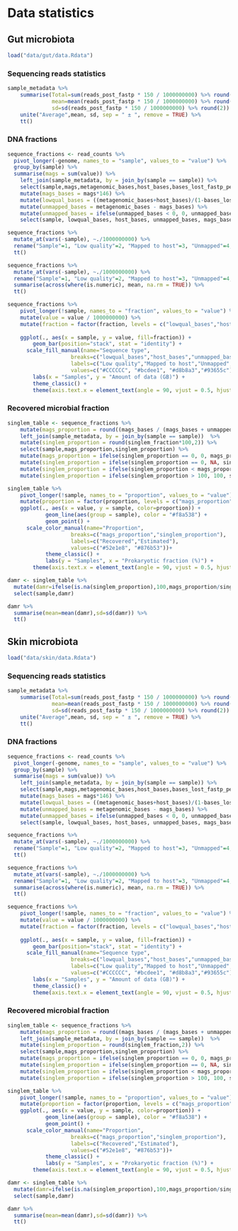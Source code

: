 # Data statistics

## Gut microbiota

```r
load("data/gut/data.Rdata")
```

### Sequencing reads statistics

```r
sample_metadata %>% 
    summarise(Total=sum(reads_post_fastp * 150 / 1000000000) %>% round(2), 
              mean=mean(reads_post_fastp * 150 / 1000000000) %>% round(2),
              sd=sd(reads_post_fastp * 150 / 1000000000) %>% round(2)) %>%
    unite("Average",mean, sd, sep = " ± ", remove = TRUE) %>%
    tt()
```

### DNA fractions

```r
sequence_fractions <- read_counts %>%
  pivot_longer(-genome, names_to = "sample", values_to = "value") %>%
  group_by(sample) %>%
  summarise(mags = sum(value)) %>%
	left_join(sample_metadata, by = join_by(sample == sample)) %>%
	select(sample,mags,metagenomic_bases,host_bases,bases_lost_fastp_percent) %>%
	mutate(mags_bases = mags*146) %>%
	mutate(lowqual_bases = ((metagenomic_bases+host_bases)/(1-bases_lost_fastp_percent))-(metagenomic_bases+host_bases)) %>%
	mutate(unmapped_bases = metagenomic_bases - mags_bases) %>%
	mutate(unmapped_bases = ifelse(unmapped_bases < 0, 0, unmapped_bases)) %>%
	select(sample, lowqual_bases, host_bases, unmapped_bases, mags_bases)

sequence_fractions %>%
  mutate_at(vars(-sample), ~./1000000000) %>%
  rename("Sample"=1, "Low quality"=2, "Mapped to host"=3, "Unmapped"=4, "Mapped to MAGs"=5) %>%
  tt()

sequence_fractions %>%
  mutate_at(vars(-sample), ~./1000000000) %>%
  rename("Sample"=1, "Low quality"=2, "Mapped to host"=3, "Unmapped"=4, "Mapped to MAGs"=5) %>%
  summarise(across(where(is.numeric), mean, na.rm = TRUE)) %>%
  tt()

```


```r
sequence_fractions %>%
	pivot_longer(!sample, names_to = "fraction", values_to = "value") %>%
	mutate(value = value / 1000000000) %>%
	mutate(fraction = factor(fraction, levels = c("lowqual_bases","host_bases","unmapped_bases","mags_bases"))) %>%
  
	ggplot(., aes(x = sample, y = value, fill=fraction)) +
	    geom_bar(position="stack", stat = "identity") +
      scale_fill_manual(name="Sequence type",
                    breaks=c("lowqual_bases","host_bases","unmapped_bases","mags_bases"),
                    labels=c("Low quality","Mapped to host","Unmapped","Mapped to MAGs"),
                    values=c("#CCCCCC", "#bcdee1", "#d8b8a3","#93655c"))+
	    labs(x = "Samples", y = "Amount of data (GB)") +
	    theme_classic() +
	    theme(axis.text.x = element_text(angle = 90, vjust = 0.5, hjust = 1, size=6),legend.position = "bottom")
```

### Recovered microbial fraction

```r
singlem_table <- sequence_fractions %>%
	mutate(mags_proportion = round((mags_bases / (mags_bases + unmapped_bases))*100,2)) %>%
	left_join(sample_metadata, by = join_by(sample == sample))  %>%
	mutate(singlem_proportion = round(singlem_fraction*100,2)) %>%
	select(sample,mags_proportion,singlem_proportion) %>%
	mutate(mags_proportion = ifelse(singlem_proportion == 0, 0, mags_proportion)) %>% #convert zeros to NA
	mutate(singlem_proportion = ifelse(singlem_proportion == 0, NA, singlem_proportion)) %>% #convert zeros to NA
	mutate(singlem_proportion = ifelse(singlem_proportion < mags_proportion, NA, singlem_proportion)) %>% #if singlem is smaller, then NA, to simplify plot
	mutate(singlem_proportion = ifelse(singlem_proportion > 100, 100, singlem_proportion)) #simplify

singlem_table %>%
	pivot_longer(!sample, names_to = "proportion", values_to = "value") %>%
	mutate(proportion = factor(proportion, levels = c("mags_proportion","singlem_proportion"))) %>%
	ggplot(., aes(x = value, y = sample, color=proportion)) +
			geom_line(aes(group = sample), color = "#f8a538") +
			geom_point() +
      scale_color_manual(name="Proportion",
                    breaks=c("mags_proportion","singlem_proportion"),
                    labels=c("Recovered","Estimated"),
                    values=c("#52e1e8", "#876b53"))+
			theme_classic() +
			labs(y = "Samples", x = "Prokaryotic fraction (%)") +
	    theme(axis.text.x = element_text(angle = 90, vjust = 0.5, hjust = 1, size=6),legend.position = "right")

```

```r
damr <- singlem_table %>%
  mutate(damr=ifelse(is.na(singlem_proportion),100,mags_proportion/singlem_proportion*100)) %>%
  select(sample,damr)

damr %>% 
  summarise(mean=mean(damr),sd=sd(damr)) %>% 
  tt()
```

## Skin microbiota

```r
load("data/skin/data.Rdata")
```

### Sequencing reads statistics

```r
sample_metadata %>% 
    summarise(Total=sum(reads_post_fastp * 150 / 1000000000) %>% round(2), 
              mean=mean(reads_post_fastp * 150 / 1000000000) %>% round(2),
              sd=sd(reads_post_fastp * 150 / 1000000000) %>% round(2)) %>%
    unite("Average",mean, sd, sep = " ± ", remove = TRUE) %>%
    tt()
```

### DNA fractions

```r
sequence_fractions <- read_counts %>%
  pivot_longer(-genome, names_to = "sample", values_to = "value") %>%
  group_by(sample) %>%
  summarise(mags = sum(value)) %>%
	left_join(sample_metadata, by = join_by(sample == sample)) %>%
	select(sample,mags,metagenomic_bases,host_bases,bases_lost_fastp_percent) %>%
	mutate(mags_bases = mags*146) %>%
	mutate(lowqual_bases = ((metagenomic_bases+host_bases)/(1-bases_lost_fastp_percent))-(metagenomic_bases+host_bases)) %>%
	mutate(unmapped_bases = metagenomic_bases - mags_bases) %>%
	mutate(unmapped_bases = ifelse(unmapped_bases < 0, 0, unmapped_bases)) %>%
	select(sample, lowqual_bases, host_bases, unmapped_bases, mags_bases)

sequence_fractions %>%
  mutate_at(vars(-sample), ~./1000000000) %>%
  rename("Sample"=1, "Low quality"=2, "Mapped to host"=3, "Unmapped"=4, "Mapped to MAGs"=5) %>%
  tt()

sequence_fractions %>%
  mutate_at(vars(-sample), ~./1000000000) %>%
  rename("Sample"=1, "Low quality"=2, "Mapped to host"=3, "Unmapped"=4, "Mapped to MAGs"=5) %>%
  summarise(across(where(is.numeric), mean, na.rm = TRUE)) %>%
  tt()

```


```r
sequence_fractions %>%
	pivot_longer(!sample, names_to = "fraction", values_to = "value") %>%
	mutate(value = value / 1000000000) %>%
	mutate(fraction = factor(fraction, levels = c("lowqual_bases","host_bases","unmapped_bases","mags_bases"))) %>%
  
	ggplot(., aes(x = sample, y = value, fill=fraction)) +
	    geom_bar(position="stack", stat = "identity") +
      scale_fill_manual(name="Sequence type",
                    breaks=c("lowqual_bases","host_bases","unmapped_bases","mags_bases"),
                    labels=c("Low quality","Mapped to host","Unmapped","Mapped to MAGs"),
                    values=c("#CCCCCC", "#bcdee1", "#d8b8a3","#93655c"))+
	    labs(x = "Samples", y = "Amount of data (GB)") +
	    theme_classic() +
	    theme(axis.text.x = element_text(angle = 90, vjust = 0.5, hjust = 1, size=6),legend.position = "bottom")
```

### Recovered microbial fraction

```r
singlem_table <- sequence_fractions %>%
	mutate(mags_proportion = round((mags_bases / (mags_bases + unmapped_bases))*100,2)) %>%
	left_join(sample_metadata, by = join_by(sample == sample))  %>%
	mutate(singlem_proportion = round(singlem_fraction,2)) %>%
	select(sample,mags_proportion,singlem_proportion) %>%
	mutate(mags_proportion = ifelse(singlem_proportion == 0, 0, mags_proportion)) %>% #convert zeros to NA
	mutate(singlem_proportion = ifelse(singlem_proportion == 0, NA, singlem_proportion)) %>% #convert zeros to NA
	mutate(singlem_proportion = ifelse(singlem_proportion < mags_proportion, NA, singlem_proportion)) %>% #if singlem is smaller, then NA, to simplify plot
	mutate(singlem_proportion = ifelse(singlem_proportion > 100, 100, singlem_proportion)) #simplify

singlem_table %>%
	pivot_longer(!sample, names_to = "proportion", values_to = "value") %>%
	mutate(proportion = factor(proportion, levels = c("mags_proportion","singlem_proportion"))) %>%
	ggplot(., aes(x = value, y = sample, color=proportion)) +
			geom_line(aes(group = sample), color = "#f8a538") +
			geom_point() +
      scale_color_manual(name="Proportion",
                    breaks=c("mags_proportion","singlem_proportion"),
                    labels=c("Recovered","Estimated"),
                    values=c("#52e1e8", "#876b53"))+
			theme_classic() +
			labs(y = "Samples", x = "Prokaryotic fraction (%)") +
	    theme(axis.text.x = element_text(angle = 90, vjust = 0.5, hjust = 1, size=6),legend.position = "right")

```

```r
damr <- singlem_table %>%
  mutate(damr=ifelse(is.na(singlem_proportion),100,mags_proportion/singlem_proportion*100)) %>%
  select(sample,damr)

damr %>% 
  summarise(mean=mean(damr),sd=sd(damr)) %>% 
  tt()
```